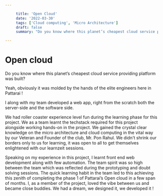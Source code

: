 ```yaml
---

     title: 'Open Cloud'
     date: '2022-03-30'
     tags: ['Cloud computing', 'Micro Architecture']
     draft: false
     summary: "Do you know where this planet’s cheapest cloud service providing platform was built?"

---
```


# Open cloud

Do you know where this planet’s cheapest cloud service providing platform was built?

Yeah, obviously it was molded by the hands of the elite engineers here in Pattarai !

I along with my team developed a web app, right from the scratch both the server-side and the software side.

We had roller coaster experience level fun during the learning phase for this project. We as a team learnt the techstack required for this project alongside working hands-on in the project. We gained the crystal clear knowledge on the micro architecture and cloud computing in the vital way by our Veteran and Founder of the club, Mr. Pon Rahul. We didn't shrink our borders only to us for learning, it was open to all to get themselves enlightened with our learnzeit sessions.

Speaking on my experience in this project, I learnt front end web development along with few automation. The team spirit was so high between the team which was reflected during the prototyping and doubt solving sessions. The quick learning habit in the team led to this achieving this zenith of completing the phase 1 of Pattarai’s Open cloud in a few span of months. I, as a member of the project, loved the vibe between us and became close buddies. We had a dream, we designed it, we developed it !
